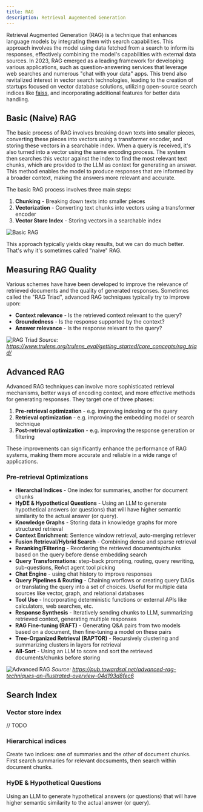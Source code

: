 ```yaml
---
title: RAG
description: Retrieval Augemented Generation
---
```


Retrieval Augmented Generation (RAG) is a technique that enhances language models by integrating them with search capabilities. This approach involves the model using data fetched from a search to inform its responses, effectively combining the model's capabilities with external data sources. In 2023, RAG emerged as a leading framework for developing various applications, such as question-answering services that leverage web searches and numerous "chat with your data" apps. This trend also revitalized interest in vector search technologies, leading to the creation of startups focused on vector database solutions, utilizing open-source search indices like [faiss](https://faiss.ai), and incorporating additional features for better data handling.

## Basic (Naive) RAG

The basic process of RAG involves breaking down texts into smaller pieces, converting these pieces into vectors using a transformer encoder, and storing these vectors in a searchable index. When a query is received, it's also turned into a vector using the same encoding process. The system then searches this vector against the index to find the most relevant text chunks, which are provided to the LLM as context for generating an answer. This method enables the model to produce responses that are informed by a broader context, making the answers more relevant and accurate.  

The basic RAG process involves three main steps:  

1. **Chunking** - Breaking down texts into smaller pieces  
2. **Vectorization** - Converting text chunks into vectors using a transformer encoder  
3. **Vector Store Index** - Storing vectors in a searchable index  

![Basic RAG](/images/basic-rag.png)

This approach typically yields okay results, but we can do much better. That's why it's sometimes called "naive" RAG.   

## Measuring RAG Quality  

Various schemes have have been developed to improve the relevance of retrieved documents and the quality of generated responses. Sometimes called the "RAG Triad", advanced RAG techniques typically try to improve upon:  
- **Context relevance** - Is the retrieved context relevant to the query?  
- **Groundedness**  - Is the response supported by the context?  
- **Answer relevance**  - Is the response relevant to the query?  

![RAG Triad](/images/rag-triad.png)
*Source: https://www.trulens.org/trulens_eval/getting_started/core_concepts/rag_triad/*  


## Advanced RAG

Advanced RAG techniques can involve more sophisticated retrieval mechanisms, better ways of encoding context, and more effective methods for generating responses. They target one of three phases:  

1. **Pre-retrieval optimization** - e.g. improving indexing or the query  
2. **Retrieval optimization** - e.g. improving the embedding model or search technique  
3. **Post-retrieval optimization** - e.g. improving the response generation or filtering  

These improvements can significantly enhance the performance of RAG systems, making them more accurate and reliable in a wide range of applications.  

### Pre-retrieval Optimizations  

- **Hierarchal Indices**  - One index for summaries, another for document chunks  
- **HyDE & Hypothetical Questions** - Using an LLM to generate hypothetical answers (or questions) that will have higher semantic similarity to the actual answer (or query).  
- **Knowledge Graphs** - Storing data in knowledge graphs for more structured retrieval
- **Context Enrichment**: Sentence window retrieval, auto-merging retriever    
- **Fusion Retrieval/Hybrid Search** - Combining dense and sparse retrieval  
- **Reranking/Filtering** - Reordering the retrieved documents/chunks based on the query before dense embedding search  
- **Query Transformations**: step-back prompting, routing, query rewriting, sub-questions, ReAct agent tool picking
- **Chat Engine** - using chat history to improve responses  
- **Query Pipelines & Routing** - Chaining worflows or creating query DAGs or translating the query into a set of choices. Useful for multiple data sources like vector, graph, and relational databases  
- **Tool Use** - Incorporating deterministic functions or external APIs like calculators, web searches, etc.  
- **Response Synthesis** - Iteratively sending chunks to LLM, summarizing retrieved context, generating multiple responses  
- **RAG Fine-tuning (RAFT)** - Generating Q&A pairs from two models based on a document, then fine-tuning a model on these pairs  
- **Tree-Organized Retrieval (RAPTOR)** - Recursively clustering and summarizing clusters in layers for retrieval  
- **All-Sort** - Using an LLM to score and sort the retrieved documents/chunks before storing  

![Advanced RAG](/images/advanced-rag.png)
*Source: https://pub.towardsai.net/advanced-rag-techniques-an-illustrated-overview-04d193d8fec6*  


## Search Index  

### Vector store index  

// TODO

### Hierarchical indices   

Create two indices: one of summaries and the other of document chunks. First search summaries for relevant docsuments, then search within document chunks.  

### HyDE & Hypothetical Questions  

Using an LLM to generate hypothetical answers (or questions) that will have higher semantic similarity to the actual answer (or query).    

